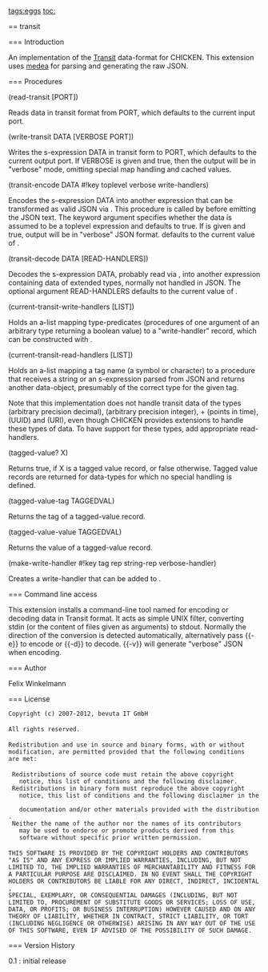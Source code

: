 [[tags:eggs]]
[[toc:]]

== transit

=== Introduction

An implementation of the
[[https://github.com/cognitect/transit-format|Transit]] data-format
for CHICKEN. This extension uses
[[http://wiki.call-cc.org/eggref/4/medea|medea]] for parsing and
generating the raw JSON.

=== Procedures

<procedure>(read-transit [PORT])</procedure>

Reads data in transit format from PORT, which defaults to the
current input port.

<procedure>(write-transit DATA [VERBOSE PORT])</procedure>

Writes the s-expression DATA in transit form to PORT, which defaults
to the current output port. If VERBOSE is given and true, then the
output will be in "verbose" mode, omitting special map handling and
cached values.

<procedure>(transit-encode DATA #!key toplevel verbose write-handlers)</procedure>

Encodes the s-expression DATA into another expression that can be
transformed as valid JSON via {{write-json}}. This procedure is called
by {{write-transit}} before emitting the JSON text. The keyword
argument {{toplevel}} specifies whether the data is assumed to be a
toplevel expression and defaults to true. If {{verbose}} is given and
true, output will be in "verbose" JSON format. {{write-handlers}}
defaults to the current value of {{current-transit-read-handlers}}.

<procedure>(transit-decode DATA [READ-HANDLERS])</procedure>

Decodes the s-expression DATA, probably read via {{read-json}}, into
another expression containing data of extended types, normally not
handled in JSON. The optional argument READ-HANDLERS defaults to the
current value of {{current-transit-read-handlers}}.

<parameter>(current-transit-write-handlers [LIST])</parameter>

Holds an a-list mapping type-predicates (procedures of one argument of
an arbitrary type returning a boolean value) to a "write-handler"
record, which can be constructed with {{make-write-handler}}.

<parameter>(current-transit-read-handlers [LIST])</parameter>

Holds an a-list mapping a tag name (a symbol or character) to a
procedure that receives a string or an s-expression parsed from JSON
and returns another data-object, presumably of the correct type for
the given tag.

Note that this implementation does not handle transit data of the
types {{f}} (arbitrary precision decimal), {{n}} (arbitrary precision
integer), {{m}} + {{t}} (points in time), {{u}} (UUID) and {{r}}
(URI), even though CHICKEN provides extensions to handle these types
of data. To have support for these types, add appropriate
read-handlers.

<procedure>(tagged-value? X)</procedure>

Returns true, if X is a tagged value record, or false otherwise.
Tagged value records are returned for data-types for which no special
handling is defined.

<procedure>(tagged-value-tag TAGGEDVAL)</procedure>

Returns the tag of a tagged-value record.

<procedure>(tagged-value-value TAGGEDVAL)</procedure>

Returns the value of a tagged-value record.

<procedure>(make-write-handler #!key tag rep string-rep verbose-handler)</procedure>

Creates a write-handler that can be added to {{current-transit-write-handlers}}.


=== Command line access

This extension installs a command-line tool named {{chicken-transit}}
for encoding or decoding data in Transit format. It acts as simple
UNIX filter, converting stdin (or the content of files given as
arguments) to stdout. Normally the direction of the conversion is
detected automatically, alternatively pass {{-e}} to encode or {{-d}}
to decode. {{-v}} will generate "verbose" JSON when encoding.


=== Author

Felix Winkelmann

=== License

 Copyright (c) 2007-2012, bevuta IT GmbH
 
 All rights reserved.
 
 Redistribution and use in source and binary forms, with or without
 modification, are permitted provided that the following conditions
 are met:
 
  Redistributions of source code must retain the above copyright
    notice, this list of conditions and the following disclaimer. 
  Redistributions in binary form must reproduce the above copyright
    notice, this list of conditions and the following disclaimer in the 
    documentation and/or other materials provided with the distribution. 
  Neither the name of the author nor the names of its contributors
    may be used to endorse or promote products derived from this
    software without specific prior written permission. 
 
 THIS SOFTWARE IS PROVIDED BY THE COPYRIGHT HOLDERS AND CONTRIBUTORS
 "AS IS" AND ANY EXPRESS OR IMPLIED WARRANTIES, INCLUDING, BUT NOT
 LIMITED TO, THE IMPLIED WARRANTIES OF MERCHANTABILITY AND FITNESS FOR
 A PARTICULAR PURPOSE ARE DISCLAIMED. IN NO EVENT SHALL THE COPYRIGHT
 HOLDERS OR CONTRIBUTORS BE LIABLE FOR ANY DIRECT, INDIRECT, INCIDENTAL,
 SPECIAL, EXEMPLARY, OR CONSEQUENTIAL DAMAGES (INCLUDING, BUT NOT
 LIMITED TO, PROCUREMENT OF SUBSTITUTE GOODS OR SERVICES; LOSS OF USE,
 DATA, OR PROFITS; OR BUSINESS INTERRUPTION) HOWEVER CAUSED AND ON ANY
 THEORY OF LIABILITY, WHETHER IN CONTRACT, STRICT LIABILITY, OR TORT
 (INCLUDING NEGLIGENCE OR OTHERWISE) ARISING IN ANY WAY OUT OF THE USE
 OF THIS SOFTWARE, EVEN IF ADVISED OF THE POSSIBILITY OF SUCH DAMAGE.

=== Version History

; 0.1 : initial release
